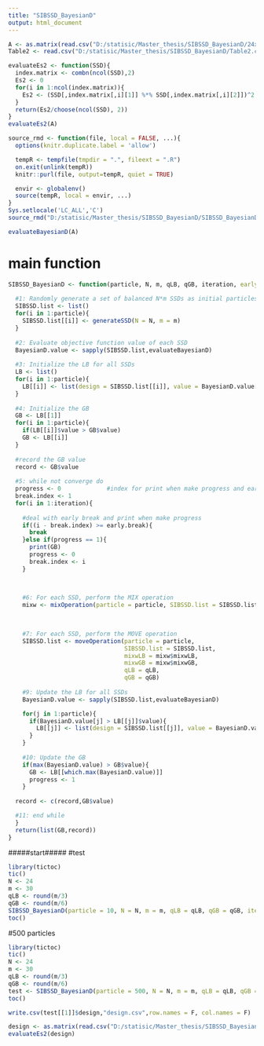 ```yaml
---
title: "SIBSSD_BayesianD"
output: html_document
---
```

```r
A <- as.matrix(read.csv("D:/statisic/Master_thesis/SIBSSD_BayesianD/24x30A.csv",header = F))
Table2 <- read.csv("D:/statisic/Master_thesis/SIBSSD_BayesianD/Table2.csv",header = F)
```

```r
evaluateEs2 <- function(SSD){
  index.matrix <- combn(ncol(SSD),2)
  Es2 <- 0
  for(i in 1:ncol(index.matrix)){
    Es2 <- (SSD[,index.matrix[,i][1]] %*% SSD[,index.matrix[,i][2]])^2 + Es2 
  }
  return(Es2/choose(ncol(SSD), 2))
}
evaluateEs2(A)
```


```r
source_rmd <- function(file, local = FALSE, ...){
  options(knitr.duplicate.label = 'allow')

  tempR <- tempfile(tmpdir = ".", fileext = ".R")
  on.exit(unlink(tempR))
  knitr::purl(file, output=tempR, quiet = TRUE)

  envir <- globalenv()
  source(tempR, local = envir, ...)
}
Sys.setlocale('LC_ALL','C')
source_rmd("D:/statisic/Master_thesis/SIBSSD_BayesianD/SIBSSD_BayesianD_functions.Rmd")
```
```r
evaluateBayesianD(A)
```

# main function
```r
SIBSSD_BayesianD <- function(particle, N, m, qLB, qGB, iteration, early.break = 100){
  
  #1: Randomly generate a set of balanced N*m SSDs as initial particles
  SIBSSD.list <- list()
  for(i in 1:particle){
    SIBSSD.list[[i]] <- generateSSD(N = N, m = m)  
  }
  
  #2: Evaluate objective function value of each SSD
  BayesianD.value <- sapply(SIBSSD.list,evaluateBayesianD)
  
  #3: Initialize the LB for all SSDs
  LB <- list()
  for(i in 1:particle){
    LB[[i]] <- list(design = SIBSSD.list[[i]], value = BayesianD.value[i])   
  }
  
  #4: Initialize the GB
  GB <- LB[[1]]
  for(i in 1:particle){
    if(LB[[i]]$value > GB$value)
    GB <- LB[[i]]   
  }
  
  #record the GB value
  record <- GB$value
  
  #5: while not converge do
  progress <- 0             #index for print when make progress and early break
  break.index <- 1
  for(i in 1:iteration){
    
    #deal with early break and print when make progress
    if((i - break.index) >= early.break){
      break  
    }else if(progress == 1){
      print(GB)
      progress <- 0
      break.index <- i
    }

    
    
    #6: For each SSD, perform the MIX operation 
    mixw <- mixOperation(particle = particle, SIBSSD.list = SIBSSD.list, LB = LB,GB = GB, qLB = qLB, qGB = qGB)
    
    

    #7: For each SSD, perform the MOVE operation
    SIBSSD.list <- moveOperation(particle = particle,
                                 SIBSSD.list = SIBSSD.list, 
                                 mixwLB = mixw$mixwLB, 
                                 mixwGB = mixw$mixwGB, 
                                 qLB = qLB, 
                                 qGB = qGB)
    
    #9: Update the LB for all SSDs
    BayesianD.value <- sapply(SIBSSD.list,evaluateBayesianD)

    for(j in 1:particle){
      if(BayesianD.value[j] > LB[[j]]$value){
        LB[[j]] <- list(design = SIBSSD.list[[j]], value = BayesianD.value[j])  
      }
    }
    
    #10: Update the GB
    if(max(BayesianD.value) > GB$value){
      GB <- LB[[which.max(BayesianD.value)]] 
      progress <- 1
    }
  
  record <- c(record,GB$value)

  #11: end while
  }
  return(list(GB,record))  
}
```

#####start#####
#test
```r
library(tictoc)
tic()
N <- 24
m <- 30
qLB <- round(m/3)
qGB <- round(m/6)
SIBSSD_BayesianD(particle = 10, N = N, m = m, qLB = qLB, qGB = qGB, iteration = 10,early.break = 100)
toc()
```

#500 particles
```r
library(tictoc)
tic()
N <- 24
m <- 30
qLB <- round(m/3)
qGB <- round(m/6)
test <- SIBSSD_BayesianD(particle = 500, N = N, m = m, qLB = qLB, qGB = qGB, iteration = 500,early.break = 100)
toc()
```
```r
write.csv(test[[1]]$design,"design.csv",row.names = F, col.names = F)
```

```r
design <- as.matrix(read.csv("D:/statisic/Master_thesis/SIBSSD_BayesianD/design.csv",header = T))
evaluateEs2(design) 
```

